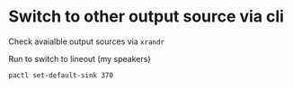 # Switch to other output source via cli

Check avaialble output sources via `xrandr`

Run to switch to lineout (my speakers)

`pactl set-default-sink 370`
